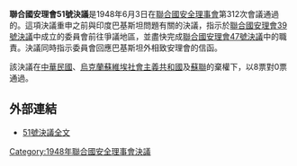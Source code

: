 {{Infobox UN resolution
|number = 51
|organ = SC
|year = 1948年
|date = 6月3日
|meeting = 312
|code =S/RES/51
|document = http://www.un.org/zh/documents/view_doc.asp?symbol=S/RES/51(1948)
|for = 8
|abstention = 3
|against = 0
|subject = 印度巴基斯問題
|result = 通過
|image = 
|caption = 
}}

'''聯合國安理會51號決議'''是1948年6月3日在[[聯合國安全理事會|聯合國安全理事會]]第312次會議通過的。這項決議重申之前與印度巴基斯坦問題有關的決議，指示於[[聯合國安理會39號決議|聯合國安理會39號決議]]中成立的委員會前往爭議地區，並盡快完成[[聯合國安理會47號決議|聯合國安理會47號決議]]中的職責。決議同時指示委員會回應巴基斯坦外相致安理會的信函。

該決議在[[中華民國|中華民國]]、[[烏克蘭蘇維埃社會主義共和國|烏克蘭蘇維埃社會主義共和國]]及[[蘇聯|蘇聯]]的棄權下，以8票對0票通過。

==外部連結==
*[http://www.un.org/zh/documents/view_doc.asp?symbol=S/RES/51(1948) 51號決議全文]

{{UN-stub}}
{{UNSCR 1948}}

[[Category:1948年聯合國安全理事會決議|Category:1948年聯合國安全理事會決議]]